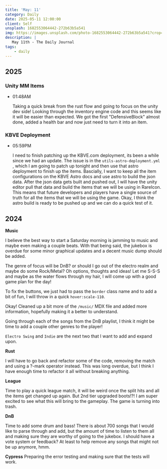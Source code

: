 ```yaml
---
title: 'May: 11'
category: Daily
date: 2025-05-11 12:00:00
client: Self
unsplash: 1682553064442-272b63b5a541
img: https://images.unsplash.com/photo-1682553064442-272b63b5a541?crop=entropy&cs=srgb&fm=jpg&ixid=MnwzNjM5Nzd8MHwxfHJhbmRvbXx8fHx8fHx8fDE2ODE3NDg2ODY&ixlib=rb-4.0.3&q=85
description: |
   May 11th - The Daily Journal
tags:
    - daily
---
```


## 2025

### Unity MM Items

-   01:48AM

    Taking a quick break from the rust flow and going to focus on the unity dev side!
    Looking through the inventory engine code and this seems like it will be easier than expected.
    We got the first "DefensiveBlock" almost done, added a health bar and now just need to turn it into an item.
    

### KBVE Deployment

-   05:59PM

    I need to finish patching up the KBVE.com deployment, its been a while since we had an update.
    The issue is in the `utils-astro-deployment.yml` , which I am going to patch up tonight and then use that astro deployment to finish up the items.
    Bascially, I want to keep all the item configurations on the KBVE Astro docs and use astro to build the json data.
    After the json data gets built and pushed out, I will have the unity editor pull that data and build the items that we will be using in RareIcon.
    This means that future developers and players have a single source of truth for all the items that we will be using the game.
    Okay, I think the astro build is ready to be pushed up and we can do a quick test of it.

## 2024

**Music**

I believe the best way to start a Saturday morning is jamming to music and maybe even making a couple beats.
With that being said, the jukebox is overdue for some minor graphical updates and a decent music dump should be added.

The genre of focus will be DnB? or should I go out of the electro realm and maybe do some Rock/Metal?
Oh options, thoughts and ideas! Let me S-S-S and maybe as the water flows through my hair, I will come up with a good game plan for the day!

To fix the buttons, we just had to pass the `border` class name and to add a bit of fun, I will throw in a quick `hover:scale-110`.

Okay! Cleaned up a bit more of the `/music/` MDX file and added more information, hopefully making it a better to understand.

Going through each of the songs from the DnB playlist, I think it might be time to add a couple other genres to the player!

`Electro Swing` and `Indie` are the next two that I want to add and expand upon.


**Rust**

I will have to go back and refactor some of the code, removing the match and using a ?-mark operator instead.
This was long overdue, but I think I have enough time to refactor it all without breaking anything.

**League**

Time to play a quick league match, it will be weird once the split hits and all the items get changed up again.
But 2nd tier upgraded boots!?! I am super excited to see what this will bring to the gameplay.
The game is turning into trash.

**DnB**

Time to add some drum and bass!
There is about 700 songs that I would like to parse through and add, but the amount of time to listen to them all and making sure they are worthy of going to the jukebox.
I should have a vote system or feedback? At least to help remove any songs that might not be up anymore, hmm.

**Cypress**
Preparing the error testing and making sure that the tests will work.
